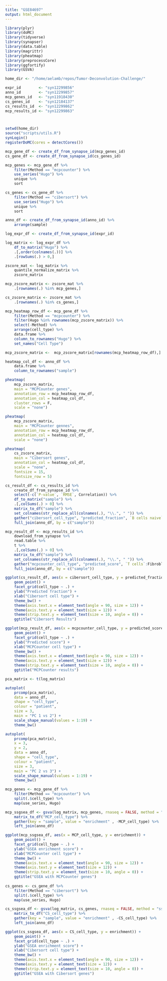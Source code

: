 ```yaml
---
title: "GSE84697"
output: html_document
---
```


```r
library(plyr)
library(doMC)
library(tidyverse)
library(synapser)
library(data.table)
library(magrittr)
library(pheatmap)
library(preprocessCore)
library(ggfortify)
library(GSVA)

home_dir <- "/home/aelamb/repos/Tumor-Deconvolution-Challenge/"

expr_id        <- "syn12299856"
anno_id        <- "syn12299857"
mcp_genes_id   <- "syn11918430"
cs_genes_id    <- "syn12184137"
cs_results_id  <- "syn12299862"
mcp_results_id <- "syn12299863"



setwd(home_dir)
source("scripts/utils.R")
synLogin()
registerDoMC(cores = detectCores())
```

```r

mcp_gene_df <- create_df_from_synapse_id(mcp_genes_id)
cs_gene_df <- create_df_from_synapse_id(cs_genes_id)

mcp_genes <- mcp_gene_df %>% 
    filter(Method == "mcpcounter") %>%
    use_series("Hugo") %>% 
    unique %>% 
    sort

cs_genes <- cs_gene_df %>% 
    filter(Method == "cibersort") %>%
    use_series("Hugo") %>% 
    unique %>% 
    sort

anno_df <- create_df_from_synapse_id(anno_id) %>% 
    arrange(sample)

log_expr_df <- create_df_from_synapse_id(expr_id) 

log_matrix <- log_expr_df %>% 
    df_to_matrix("Hugo") %>% 
    .[,order(colnames(.))] %>% 
    .[rowSums(.) > 0,]

```

```r
zscore_mat <- log_matrix %>% 
    quantile_normalize_matrix %>% 
    zscore_matrix

mcp_zscore_matrix <- zscore_mat %>% 
    .[rownames(.) %in% mcp_genes,]

cs_zscore_matrix <- zscore_mat %>% 
    .[rownames(.) %in% cs_genes,]

mcp_heatmap_row_df <- mcp_gene_df %>% 
    filter(Method == "mcpcounter") %>% 
    filter(Hugo %in% rownames(mcp_zscore_matrix)) %>% 
    select(-Method) %>% 
    arrange(cell_type) %>% 
    data.frame %>% 
    column_to_rownames("Hugo") %>% 
    set_names("Cell Type")

mcp_zscore_matrix <-  mcp_zscore_matrix[rownames(mcp_heatmap_row_df),]

heatmap_col_df <- anno_df %>% 
    data.frame %>% 
    column_to_rownames("sample")

pheatmap(
    mcp_zscore_matrix,
    main = "MCPCounter genes",
    annotation_row = mcp_heatmap_row_df,
    annotation_col = heatmap_col_df,
    cluster_rows = F,
    scale = "none")

pheatmap(
    mcp_zscore_matrix,
    main = "MCPCounter gennes",
    annotation_row = mcp_heatmap_row_df,
    annotation_col = heatmap_col_df,
    scale = "none")
```

```r
pheatmap(
    cs_zscore_matrix,
    main = "Cibersort genes",
    annotation_col = heatmap_col_df,
    scale = "none",
    fontsize = 15,
    fontsize_row = 5)
```

```r
cs_result_df <- cs_results_id %>%
    create_df_from_synapse_id %>% 
    select(-c(`P-value`, `RMSE`, Correlation)) %>% 
    df_to_matrix("sample") %>% 
    .[,colSums(.) > 0] %>% 
    matrix_to_df("sample") %>% 
    set_colnames(str_replace_all(colnames(.), "\\.", " ")) %>% 
    gather("cibersort_cell_type", "predicted_fraction", `B cells naive`:Eosinophils) %>% 
    full_join(anno_df, by = c("sample"))

mcp_result_df <- mcp_results_id %>%
    download_from_synapse %>% 
    read.table %>% 
    t %>% 
    .[,colSums(.) > 0] %>% 
    matrix_to_df("sample") %>% 
    set_colnames(str_replace_all(colnames(.), "\\.", " ")) %>% 
    gather("mcpcounter_cell_type", "predicted_score", `T cells`:Fibroblasts) %>% 
    full_join(anno_df, by = c("sample")) 

ggplot(cs_result_df, aes(x = cibersort_cell_type, y = predicted_fraction)) +
    geom_point() +
    facet_grid(cell_type ~ .) +
    ylab("Predicted fraction") +
    xlab("Cibersort cell type") +
    theme_bw() +
    theme(axis.text.x = element_text(angle = 90, size = 12)) +
    theme(axis.text.y = element_text(size = 12)) +
    theme(strip.text.y = element_text(size = 10, angle = 0)) +
    ggtitle("Cibersort Results")

ggplot(mcp_result_df, aes(x = mcpcounter_cell_type, y = predicted_score)) +
    geom_point() +
    facet_grid(cell_type ~ .) +
    ylab("Predicted score") +
    xlab("MCPCounter cell type") +
    theme_bw() +
    theme(axis.text.x = element_text(angle = 90, size = 12)) +
    theme(axis.text.y = element_text(size = 12)) +
    theme(strip.text.y = element_text(size = 10, angle = 0)) +
    ggtitle("MCPCounter results")

```

```r
pca_matrix <- t(log_matrix)

autoplot(
    prcomp(pca_matrix), 
    data = anno_df, 
    shape = "cell_type", 
    colour = "patient",
    size = 3,
    main = "PC 1 vs 2") +
    scale_shape_manual(values = 1:19) +
    theme_bw()

autoplot(
    prcomp(pca_matrix), 
    x = 3,
    y = 2,
    data = anno_df, 
    shape = "cell_type", 
    colour = "patient",
    size = 3,
    main = "PC 2 vs 3") +
    scale_shape_manual(values = 1:19) +
    theme_bw()

```

```r
mcp_genes <- mcp_gene_df %>%  
    filter(Method == "mcpcounter") %>%
    split(.$cell_type) %>%
    map(use_series, Hugo)

mcp_ssgsea_df <- gsva(log_matrix, mcp_genes, rnaseq = FALSE, method = "ssgsea", verbose = F) %>%
    matrix_to_df("MCP_cell_type") %>%
    gather(key = "sample", value = "enrichment" , -MCP_cell_type) %>%
    left_join(anno_df) 

ggplot(mcp_ssgsea_df, aes(x = MCP_cell_type, y = enrichment)) +
    geom_point() +
    facet_grid(cell_type ~ .) +
    ylab("GSEA enrichment score") +
    xlab("MCPCounter cell type") +
    theme_bw() +
    theme(axis.text.x = element_text(angle = 90, size = 12)) +
    theme(axis.text.y = element_text(size = 12)) +
    theme(strip.text.y = element_text(size = 10, angle = 0)) +
    ggtitle("GSEA with MCPCounter genes")
    
cs_genes <- cs_gene_df %>%  
    filter(Method == "cibersort") %>%
    split(.$cell_type) %>%
    map(use_series, Hugo)

cs_ssgsea_df <- gsva(log_matrix, cs_genes, rnaseq = FALSE, method = "ssgsea", verbose = F) %>%
    matrix_to_df("CS_cell_type") %>%
    gather(key = "sample", value = "enrichment" , -CS_cell_type) %>%
    left_join(anno_df) 

ggplot(cs_ssgsea_df, aes(x = CS_cell_type, y = enrichment)) +
    geom_point() +
    facet_grid(cell_type ~ .) +
    ylab("GSEA enrichment score") +
    xlab("Cibersort cell type") +
    theme_bw() +
    theme(axis.text.x = element_text(angle = 90, size = 12)) +
    theme(axis.text.y = element_text(size = 12)) +
    theme(strip.text.y = element_text(size = 10, angle = 0)) +
    ggtitle("GSEA with Cibersort genes")




```


